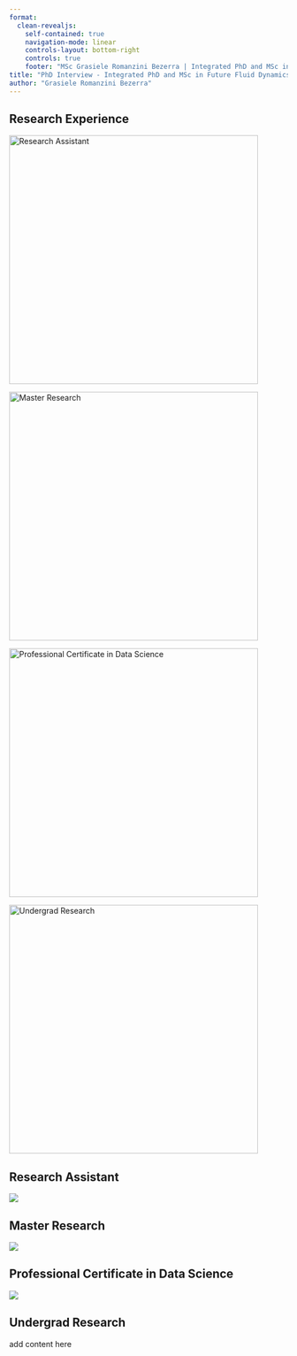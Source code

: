 ```yaml
---
format: 
  clean-revealjs:
    self-contained: true
    navigation-mode: linear
    controls-layout: bottom-right
    controls: true
    footer: "MSc Grasiele Romanzini Bezerra | Integrated PhD and MSc in Future Fluid Dynamics | [📋](#research-experience)"
title: "PhD Interview - Integrated PhD and MSc in Future Fluid Dynamics"
author: "Grasiele Romanzini Bezerra"
---
```


## Research Experience

<!--
Obs: Replace the images! You can also remove the image caption and increase the size of img.
-->

::: {layout-ncol=2}

[![Research Assistant](../assets/imgs/experience/headers/RA_header2.png){width="450"}](#research-assistant)

[![Master Research](../assets/imgs/experience/headers/MS_header2.png){width="450"}](#master-student)

:::

::: {layout-ncol=2}

[![Professional Certificate in Data Science](../assets/imgs/experience/headers/DS_header2.png){width="450"}](#scientific-initiation)

[![Undergrad Research](../assets/imgs/experience/headers/IC_header2.png){width="450"}](#data-science-internship)

:::

## Research Assistant

![](../assets/imgs/experience/RA/UoL_Summary.png)

## Master Research

![](../assets/imgs/experience/Masters/MS_chart.png)


## Professional Certificate in Data Science

![](../assets/imgs/experience/DS/DS_chart.png)

## Undergrad Research

add content here